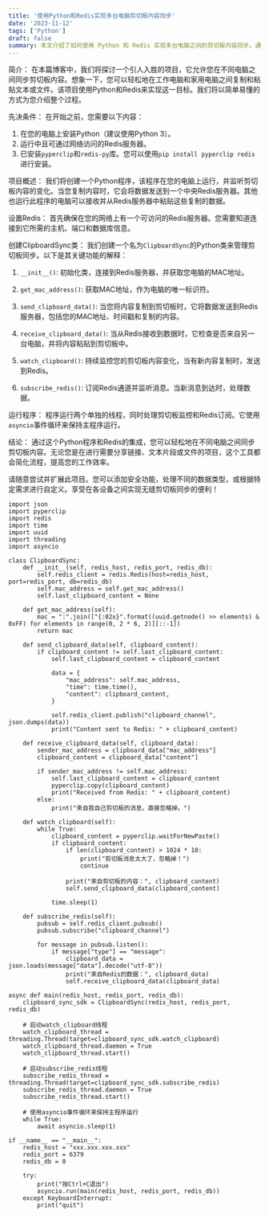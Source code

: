```yaml
---
title: '使用Python和Redis实现多台电脑剪切板内容同步'
date: '2023-11-12'
tags: ['Python']
draft: false
summary: 本文介绍了如何使用 Python 和 Redis 实现多台电脑之间的剪切板内容同步。通过创建 `ClipboardSync` 类，程序能够监听本地剪切板的变化，并将复制的内容发送到 Redis 服务器。其他运行相同程序的电脑可以从 Redis 接收并粘贴这些内容。项目依赖于 `pyperclip` 和 `redis-py` 库，利用多线程和 `asyncio` 事件循环确保实时同步。此工具简化了跨设备分享文本和链接的过程，提升了工作效率。
---
```


简介：
在本篇博客中，我们将探讨一个引人入胜的项目，它允许您在不同电脑之间同步剪切板内容。想象一下，您可以轻松地在工作电脑和家用电脑之间复制和粘贴文本或文件。该项目使用Python和Redis来实现这一目标。我们将以简单易懂的方式为您介绍整个过程。

先决条件：
在开始之前，您需要以下内容：
1. 在您的电脑上安装Python（建议使用Python 3）。
2. 运行中且可通过网络访问的Redis服务器。
3. 已安装`pyperclip`和`redis-py`库。您可以使用`pip install pyperclip redis`进行安装。

项目概述：
我们将创建一个Python程序，该程序在您的电脑上运行，并监听剪切板内容的变化。当您复制内容时，它会将数据发送到一个中央Redis服务器。其他也运行此程序的电脑可以接收并从Redis服务器中粘贴这些复制的数据。

设置Redis：
首先确保在您的网络上有一个可访问的Redis服务器。您需要知道连接到它所需的主机、端口和数据库信息。

创建ClipboardSync类：
我们创建一个名为`ClipboardSync`的Python类来管理剪切板同步。以下是其关键功能的解释：

1. `__init__()`: 初始化类，连接到Redis服务器，并获取您电脑的MAC地址。

2. `get_mac_address()`: 获取MAC地址，作为电脑的唯一标识符。

3. `send_clipboard_data()`: 当您将内容复制到剪切板时，它将数据发送到Redis服务器，包括您的MAC地址、时间戳和复制的内容。

4. `receive_clipboard_data()`: 当从Redis接收到数据时，它检查是否来自另一台电脑，并将内容粘贴到剪切板中。

5. `watch_clipboard()`: 持续监控您的剪切板内容变化，当有新内容复制时，发送到Redis。

6. `subscribe_redis()`: 订阅Redis通道并监听消息。当新消息到达时，处理数据。

运行程序：
程序运行两个单独的线程，同时处理剪切板监控和Redis订阅。它使用`asyncio`事件循环来保持主程序运行。

结论：
通过这个Python程序和Redis的集成，您可以轻松地在不同电脑之间同步剪切板内容。无论您是在进行需要分享链接、文本片段或文件的项目，这个工具都会简化流程，提高您的工作效率。

请随意尝试并扩展此项目。您可以添加安全功能，处理不同的数据类型，或根据特定需求进行自定义。享受在各设备之间实现无缝剪切板同步的便利！

```
import json
import pyperclip
import redis
import time
import uuid
import threading
import asyncio

class ClipboardSync:
    def __init__(self, redis_host, redis_port, redis_db):
        self.redis_client = redis.Redis(host=redis_host, port=redis_port, db=redis_db)
        self.mac_address = self.get_mac_address()
        self.last_clipboard_content = None

    def get_mac_address(self):
        mac = ":".join(["{:02x}".format((uuid.getnode() >> elements) & 0xFF) for elements in range(0, 2 * 6, 2)][::-1])
        return mac
    
    def send_clipboard_data(self, clipboard_content):
        if clipboard_content != self.last_clipboard_content:
            self.last_clipboard_content = clipboard_content

            data = {
                "mac_address": self.mac_address,
                "time": time.time(),
                "content": clipboard_content,
            }

            self.redis_client.publish("clipboard_channel", json.dumps(data))
            print("Content sent to Redis: " + clipboard_content)

    def receive_clipboard_data(self, clipboard_data):
        sender_mac_address = clipboard_data["mac_address"]
        clipboard_content = clipboard_data["content"]

        if sender_mac_address != self.mac_address:
            self.last_clipboard_content = clipboard_content
            pyperclip.copy(clipboard_content)
            print("Received from Redis: " + clipboard_content)
        else:
            print("来自我自己剪切板的消息，直接忽略掉。")

    def watch_clipboard(self):
        while True:
            clipboard_content = pyperclip.waitForNewPaste()
            if clipboard_content:
                if len(clipboard_content) > 1024 * 10:
                    print("剪切板消息太大了，忽略掉！")
                    continue
                
                print("来自剪切板的内容：", clipboard_content)
                self.send_clipboard_data(clipboard_content)
                
            time.sleep(1)

    def subscribe_redis(self):
        pubsub = self.redis_client.pubsub()
        pubsub.subscribe("clipboard_channel")

        for message in pubsub.listen():
            if message["type"] == "message":
                clipboard_data = json.loads(message["data"].decode("utf-8"))
                print("来自Redis的数据：", clipboard_data)
                self.receive_clipboard_data(clipboard_data)

async def main(redis_host, redis_port, redis_db):
    clipboard_sync_sdk = ClipboardSync(redis_host, redis_port, redis_db)

    # 启动watch_clipboard线程
    watch_clipboard_thread = threading.Thread(target=clipboard_sync_sdk.watch_clipboard)
    watch_clipboard_thread.daemon = True
    watch_clipboard_thread.start()

    # 启动subscribe_redis线程
    subscribe_redis_thread = threading.Thread(target=clipboard_sync_sdk.subscribe_redis)
    subscribe_redis_thread.daemon = True
    subscribe_redis_thread.start()

    # 使用asyncio事件循环来保持主程序运行
    while True:
        await asyncio.sleep(1)

if __name__ == "__main__":
    redis_host = "xxx.xxx.xxx.xxx"
    redis_port = 6379
    redis_db = 0

    try:
        print("按Ctrl+C退出")
        asyncio.run(main(redis_host, redis_port, redis_db))
    except KeyboardInterrupt:
        print("quit")

```